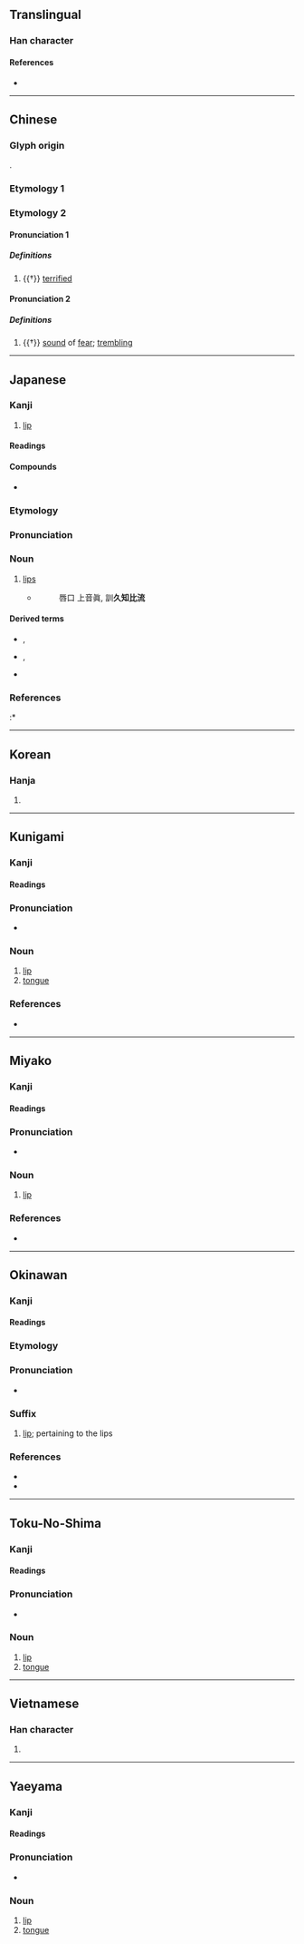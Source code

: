 {{also|脣}}
{{character info}}
==Translingual==

===Han character===
{{Han char|rn=30|rad=口|as=07|sn=10|four=71603|canj=MVR|ids=⿱辰口}}

====References====
* {{Han ref|kx=0191.320|dkj=03697|dj=0411.080|hdz=10627.070|uh=5507|ud=21767|bh=AE42|bd=44610}}

----

==Chinese==

===Glyph origin===
{{Han etym}}
{{Han compound|辰|口|ls=psc|c1=p|c2=s|t2=mouth}}.

===Etymology 1===
{{zh-see|脣}}

===Etymology 2===
{{zh-forms|alt=㖘}}

====Pronunciation 1====
{{zh-pron
|m=zhēn
|mc=y
|oc=1
|cat=a
}}

=====Definitions=====
{{zh-hanzi}}

# {{†}} [[terrified]]

====Pronunciation 2====
{{zh-pron
|m=zhèn
|cat=n
}}

=====Definitions=====
{{zh-hanzi}}

# {{†}} [[sound]] of [[fear]]; [[trembling]]

----

==Japanese==

===Kanji===
{{ja-kanji|grade=c|rs=口07}}

# [[lip]]

====Readings====
{{ja-readings
|goon=しん, じゅん
|kanon=しん, しゅん
|kanyoon=しん
|kun=くちびる-
}}

====Compounds====
* {{ja-r|陰唇|いんしん|[[labia]]}}

===Etymology===
{{ja-kanjitab|くちびる|yomi=k}}

===Pronunciation===
{{ja-pron|yomi=k|くちびる|acc=0|dev=1|acc_ref=DJR,NHK}}

===Noun===
{{ja-noun|kyu=脣|くちびる}}

# [[lip]]s
#* {{RQ:Shin'yaku Kegonkyō Ongi Shiki}}
#*: 唇口 上音眞, 訓'''久知比流'''

====Derived terms====
* {{ja-r|上%唇|うわ%くちびる}}, {{ja-r|上%唇|じょう%しん}}
* {{ja-r|下%唇|した%くちびる}}, {{ja-r|下%唇|か%しん}}
* {{ja-r|紅%唇|こう%しん}}

===References===
<references/>
:* {{R:Nara Ibun 3}}

{{c|ja|Anatomy|sort=くちびる}}

----

==Korean==

===Hanja===
{{ko-hanja|hangeul=진|rv=jin|mr=chin|y=cin}}

# {{rfdef|ko|sort=口07}}

----

==Kunigami==

===Kanji===
{{head|xug|Han characters}}

====Readings====
{{ja-readings
|kun=[[すばー]] (subā), [[しばー]] (shibā)
}}

===Pronunciation===
* {{IPA|xug|/subaː/|/ɕibaː/|sort=すばあ}}

===Noun===
{{head|xug|noun|hiragana|すばー|rōmaji|subā|alternative reading|しばー|rōmaji|shibā|sort=すばあ}}

# [[lip]]
# [[tongue]]

===References===
* {{R:JLect|しばー|2126|shibaa}}

{{c|xug|Anatomy|sort=すばあ}}

----

==Miyako==

===Kanji===
{{head|mvi|Han characters}}

====Readings====
{{ja-readings
|kun=[[すば]] (suba)
}}

===Pronunciation===
* {{IPA|mvi|/ss̩ba/|sort=すば}}

===Noun===
{{head|mvi|noun|hiragana|すば|rōmaji|suba|sort=すば}}

# [[lip]]

===References===
* {{R:JLect|すば【唇】|1280|suba}}

{{c|mvi|Anatomy|sort=すば}}

----

==Okinawan==

===Kanji===
{{ryu-kanji|rs=口07}}

====Readings====
{{ryu-readings
|kun=しば-
}}

===Etymology===
{{ryu-kanjitab|しば|yomi=k}}

===Pronunciation===
* {{IPA|ryu|/ɕiba/|sort=しば}}

===Suffix===
{{ryu-pos|suffix|しば}}

# [[lip]]; pertaining to the lips
#: {{ryu-usex|下%'''唇'''|しちゃ%'''しば'''|lower '''lip'''}}

===References===
* {{R:JLect|しば|39|shiba}}
* {{R:Shuri-Naha Dialect Dictionary|シバ|17047}}

{{c|ryu|Anatomy|sort=しば}}

----

==Toku-No-Shima==

===Kanji===
{{head|tkn|Han characters}}

====Readings====
{{ja-readings
|kun=[[すぃびゃ]] (sïbya)
}}

===Pronunciation===
* {{IPA|tkn|/sɨbja/|sort=すぃびゃ}}

===Noun===
{{head|tkn|noun|hiragana|すぃびゃ|rōmaji|sïbya|sort=すぃびゃ}}

# [[lip]]
# [[tongue]]

{{c|tkn|Anatomy|sort=すぃびゃ}}

----

==Vietnamese==

===Han character===
{{vi-hantu|[[thần]]|rs=口07}}

# {{rfdef|vi|sort=口07}}

----

==Yaeyama==

===Kanji===
{{head|rys|Han characters}}

====Readings====
{{ja-readings
|kun=[[しぃば]] (sïba)
}}

===Pronunciation===
* {{IPA|rys|/sɨba/|sort=しぃば}}

===Noun===
{{head|rys|noun|hiragana|しぃば|rōmaji|sïba|sort=しぃば}}

# [[lip]]
# [[tongue]]

{{c|rys|Anatomy|sort=しぃば}}